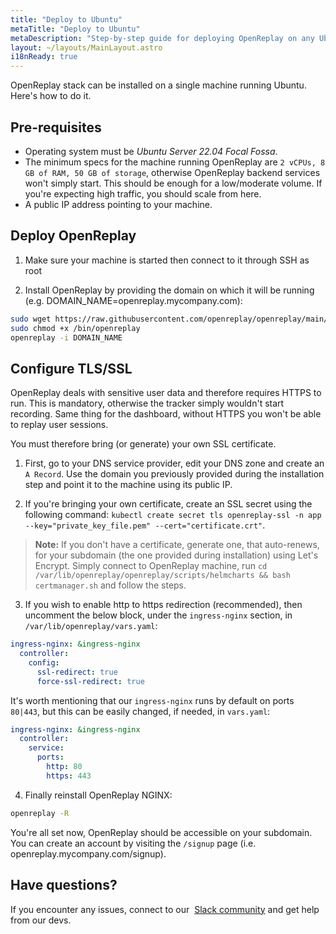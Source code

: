 ```yaml
---
title: "Deploy to Ubuntu"
metaTitle: "Deploy to Ubuntu"
metaDescription: "Step-by-step guide for deploying OpenReplay on any Ubuntu machine."
layout: ~/layouts/MainLayout.astro
i18nReady: true
---
```


OpenReplay stack can be installed on a single machine running Ubuntu. Here's how to do it.

## Pre-requisites

- Operating system must be *Ubuntu Server 22.04 Focal Fossa*.
- The minimum specs for the machine running OpenReplay are `2 vCPUs, 8 GB of RAM, 50 GB of storage`, otherwise OpenReplay backend services won't simply start. This should be enough for a low/moderate volume. If you're expecting high traffic, you should scale from here.
- A public IP address pointing to your machine.

## Deploy OpenReplay

1. Make sure your machine is started then connect to it through SSH as root

2. Install OpenReplay by providing the domain on which it will be running (e.g. DOMAIN_NAME=openreplay.mycompany.com):

```bash
sudo wget https://raw.githubusercontent.com/openreplay/openreplay/main/scripts/helmcharts/openreplay-cli -O /bin/openreplay 
sudo chmod +x /bin/openreplay
openreplay -i DOMAIN_NAME
```

## Configure TLS/SSL

OpenReplay deals with sensitive user data and therefore requires HTTPS to run. This is mandatory, otherwise the tracker simply wouldn't start recording. Same thing for the dashboard, without HTTPS you won't be able to replay user sessions.

You must therefore bring (or generate) your own SSL certificate.

1. First, go to your DNS service provider, edit your DNS zone and create an `A Record`. Use the domain you previously provided during the installation step and point it to the machine using its public IP.

2. If you're bringing your own certificate, create an SSL secret using the following command: `kubectl create secret tls openreplay-ssl -n app --key="private_key_file.pem" --cert="certificate.crt"`.

> **Note:** If you don't have a certificate, generate one, that auto-renews, for your subdomain (the one provided during installation) using Let's Encrypt. Simply connect to OpenReplay machine, run `cd /var/lib/openreplay/openreplay/scripts/helmcharts && bash certmanager.sh` and follow the steps.

3. If you wish to enable http to https redirection (recommended), then uncomment the below block, under the `ingress-nginx` section, in `/var/lib/openreplay/vars.yaml`:
   
```yaml
ingress-nginx: &ingress-nginx
  controller:
    config:
      ssl-redirect: true
      force-ssl-redirect: true
```

It's worth mentioning that our `ingress-nginx` runs by default on ports `80|443`, but this can be easily changed, if needed, in `vars.yaml`:

```yaml
ingress-nginx: &ingress-nginx
  controller:
    service:
      ports:
        http: 80
        https: 443
```

4. Finally reinstall OpenReplay NGINX:

```bash
openreplay -R
```

You're all set now, OpenReplay should be accessible on your subdomain. You can create an account by visiting the `/signup` page (i.e. openreplay.mycompany.com/signup).

## Have questions?

If you encounter any issues, connect to our  [Slack community](https://slack.openreplay.com/) and get help from our devs.
